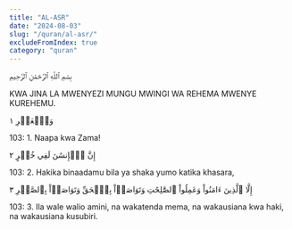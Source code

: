 ```yaml
---
title: "AL-ASR"
date: "2024-08-03"
slug: "/quran/al-asr/"
excludeFromIndex: true
category: "quran"
---
```


بِسۡمِ ٱللَّهِ ٱلرَّحۡمَٰنِ ٱلرَّحِيمِ 

KWA JINA LA MWENYEZI MUNGU MWINGI WA REHEMA MWENYE KUREHEMU.

وَٱلۡعَصۡرِ ١ 

103: 1. Naapa kwa Zama! 


إِنَّ ٱلۡإِنسَٰنَ لَفِي خُسۡرٍ ٢ 

103: 2. Hakika binaadamu bila ya shaka yumo katika khasara, 


إِلَّا ٱلَّذِينَ ءَامَنُواْ وَعَمِلُواْ ٱلصَّٰلِحَٰتِ وَتَوَاصَوۡاْ بِٱلۡحَقِّ وَتَوَاصَوۡاْ بِٱلصَّبۡرِ ٣ 


103: 3. Ila wale walio amini, na wakatenda mema, na wakausiana kwa haki, na wakausiana kusubiri. 




